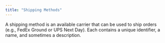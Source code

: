 ```yaml
---
title: "Shipping Methods"
---
```


A shipping method is an available carrier that can be used to ship orders (e.g., FedEx Ground or UPS Next Day).
Each contains a unique identifier, a name, and sometimes a description.

